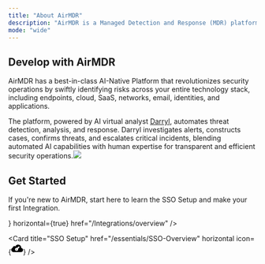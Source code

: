 ```yaml
---
title: "About AirMDR"
description: "AirMDR is a Managed Detection and Response (MDR) platform that provides advanced threat detection, incident response, and continuous monitoring for cybersecurity threats. It is tailored for organizations looking to enhance their security posture without building in-house Security Operations Centers (SOCs)."
mode: "wide"
---
```


## Develop with AirMDR

AirMDR has a best-in-class AI-Native Platform that revolutionizes security operations by swiftly identifying risks across your entire technology stack, including endpoints, cloud, SaaS, networks, email, identities, and applications.

The platform, powered by AI virtual analyst [Darryl](https://airmdr.com/virtual-analyst), automates threat detection, analysis, and response. Darryl investigates alerts, constructs cases, confirms threats, and escalates critical incidents, blending automated AI capabilities with human expertise for transparent and efficient security operations.![](/images/Welcome.png)

## Get Started

If you're new to AirMDR, start here to learn the SSO Setup and make your first Integration.

<CardGroup cols={2}>
  <Card title="Integrations" icon={<svg version="1.1" id="Layer_1" xmlns="http://www.w3.org/2000/svg" x="10px" y="10px" width="24" height="24" viewBox="0 0 122.88 91.86" style={{enableBackground: "new 0 0 122.88 91.86"}}><path fillRule="evenodd" clipRule="evenodd" d="M111.89,75.94l-6.59,6.59c-1.73,1.73-4.58,1.73-6.31,0l-5.31-5.31c-2.74,1.46-5.68,2.58-8.78,3.3v6.88 c0,2.45-2.01,4.46-4.46,4.46h-9.32c-2.45,0-4.46-2.01-4.46-4.46v-7.51c-3.04-0.92-5.91-2.23-8.54-3.89l-4.87,4.87 c-1.73,1.73-4.58,1.73-6.31,0l-2.98-2.97l0.08-0.09l13.07-14.96c4.78,5.6,11.9,9.16,19.84,9.16c14.4,0,26.08-11.68,26.08-26.07l0,0 l0,0c0-14.4-11.68-26.08-26.08-26.08c-7.21,0-13.74,2.93-18.46,7.66l-4.81-0.18L41.51,16.5c0.15-0.21,0.31-0.4,0.49-0.59l6.59-6.59 c1.73-1.73,4.58-1.73,6.31,0l5.31,5.31c2.74-1.47,5.68-2.59,8.78-3.3V4.45C69.01,2.01,71.02,0,73.47,0h9.31 c2.45,0,4.46,2.01,4.46,4.46l0,7.51c3.04,0.92,5.91,2.24,8.54,3.89l4.87-4.87c1.73-1.73,4.58-1.73,6.31,0l6.59,6.59 c1.73,1.73,1.73,4.58,0,6.31l-5.31,5.31c1.47,2.74,2.59,5.68,3.3,8.78h6.88c2.44,0,4.46,2.01,4.46,4.46v9.32 c0,2.45-2.01,4.46-4.46,4.46h-7.5c-0.92,3.04-2.23,5.91-3.89,8.54l4.87,4.87C113.63,71.36,113.63,74.2,111.89,75.94L111.89,75.94 L111.89,75.94L111.89,75.94L111.89,75.94z M77.03,37.46c4.68,0,8.47,3.79,8.47,8.47c0,4.68-3.79,8.47-8.47,8.47 c-4.68,0-8.47-3.79-8.47-8.47C68.56,41.25,72.36,37.46,77.03,37.46L77.03,37.46z M60.14,45.41L37.13,71.76L36.36,59.4 C20.63,57.15,8.58,61.47,0,73.87c0.1-24.4,15.96-37.16,34.82-39.12l-0.79-12.61L60.14,45.41L60.14,45.41L60.14,45.41L60.14,45.41 L60.14,45.41L60.14,45.41z"/></svg>} horizontal={true} href="/Integrations/overview" />

  <Card title="SSO Setup" href="/essentials/SSO-Overview" horizontal icon={<svg xmlns="http://www.w3.org/2000/svg" x="10px" y="10px" width="24" height="24" viewBox="0 0 50 50">
<path d="M 29 8.53125 C 23.785 8.53125 19.371 11.6525 17.25 16.0625 C 16.121 15.2855 14.81175 14.71875 13.34375 14.71875 C 9.61675 14.71875 6.6445 17.66775 6.4375 21.34375 C 2.7105 22.68875 5.9211895e-16 26.16375 0 30.34375 C 0 35.67175 4.32825 40 9.65625 40 L 41.09375 40 C 45.99975 40 50 35.99975 50 31.09375 C 50 26.54275 46.50775 22.92625 42.09375 22.40625 C 42.10975 22.16425 42.15625 21.9375 42.15625 21.6875 C 42.15625 14.4375 36.25 8.53125 29 8.53125 z M 31.208984 16.255859 L 34.386719 16.523438 L 34.732422 19.769531 L 33.767578 20.736328 L 33.767578 22.234375 L 32.273438 22.234375 L 32.230469 22.277344 L 32.230469 23.744141 L 30.767578 23.744141 L 30.732422 23.779297 L 30.732422 25.242188 L 29.271484 25.242188 L 28.498047 26.019531 C 28.827047 26.811531 29 27.644 29 28.5 C 29 32.084 26.084 35 22.5 35 C 18.916 35 16 32.084 16 28.5 C 16 24.916 18.916 22 22.5 22 C 23.356 22 24.190469 22.171047 24.980469 22.498047 L 31.208984 16.255859 z M 21.5 28 A 1.5 1.5 0 0 0 21.5 31 A 1.5 1.5 0 0 0 21.5 28 z"></path>
</svg>} />
</CardGroup>
